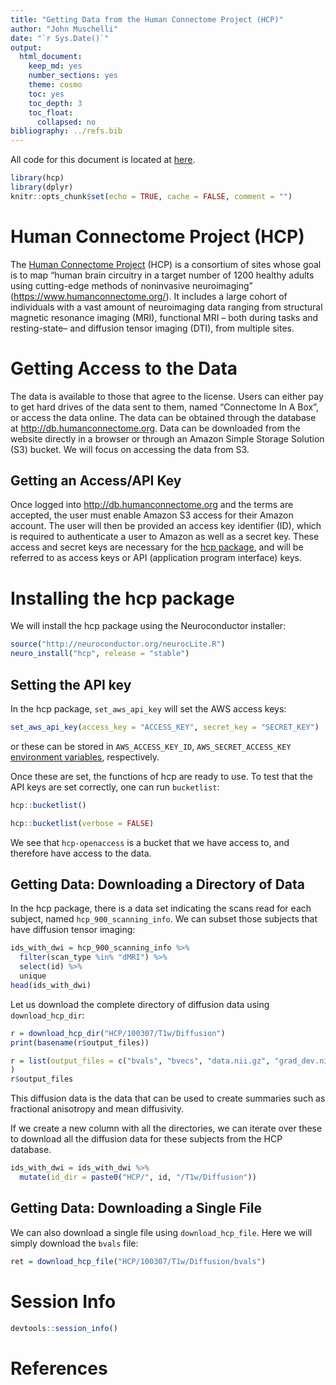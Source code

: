 ```yaml
---
title: "Getting Data from the Human Connectome Project (HCP)"
author: "John Muschelli"
date: "`r Sys.Date()`"
output:
  html_document:
    keep_md: yes
    number_sections: yes
    theme: cosmo
    toc: yes
    toc_depth: 3
    toc_float:
      collapsed: no
bibliography: ../refs.bib
---
```



All code for this document is located at [here](https://raw.githubusercontent.com/muschellij2/neuroc/master/hcp/index.R).

```r
library(hcp)
library(dplyr)
knitr::opts_chunk$set(echo = TRUE, cache = FALSE, comment = "")
```

# Human Connectome Project (HCP)
The [Human Connectome Project](https://www.humanconnectome.org/) (HCP) is a consortium of sites whose goal is to map "human brain circuitry in a target number of 1200 healthy adults using cutting-edge methods of noninvasive neuroimaging" ([https://www.humanconnectome.org/](https://www.humanconnectome.org/)).  It includes a large cohort of individuals with a vast amount of neuroimaging data ranging from structural magnetic resonance imaging (MRI), functional MRI -- both during tasks and resting-state-- and diffusion tensor imaging (DTI), from multiple sites. 

# Getting Access to the Data

The data is available to those that agree to the license.  Users can either pay to get hard drives of the data sent to them, named "Connectome In A Box", or access the data online.  The data can be obtained through the database at [http://db.humanconnectome.org](http://db.humanconnectome.org).  Data can be downloaded from the website directly in a browser or through an Amazon Simple Storage Solution (S3) bucket.  We will focus on accessing the data from S3.
 
## Getting an Access/API Key

Once logged into [http://db.humanconnectome.org](http://db.humanconnectome.org) and the terms are accepted, the user must enable Amazon S3 access for their Amazon account.  The user will then be provided an access key identifier (ID), which is required to authenticate a user to Amazon as well as a secret key.  These access and secret keys are necessary for the [hcp package](https://github.com/muschellij2/hcp), and will be referred to as access keys or API (application program interface) keys.

# Installing the hcp package

We will install the hcp package using the Neuroconductor installer:
```r
source("http://neuroconductor.org/neurocLite.R")
neuro_install("hcp", release = "stable")
```

## Setting the API key

In the hcp package, `set_aws_api_key` will set the AWS access keys:

```r
set_aws_api_key(access_key = "ACCESS_KEY", secret_key = "SECRET_KEY")
```
or these can be stored in `AWS_ACCESS_KEY_ID`, `AWS_SECRET_ACCESS_KEY` [environment variables](https://stat.ethz.ch/R-manual/R-devel/library/base/html/EnvVar.html), respectively.

Once these are set, the functions of hcp are ready to use.  To test that the API keys are set correctly, one can run `bucketlist`:

```r
hcp::bucketlist()
```

```r
hcp::bucketlist(verbose = FALSE)
```

We see that `hcp-openaccess` is a bucket that we have access to, and therefore have access to the data.


## Getting Data: Downloading a Directory of Data

In the hcp package, there is a data set indicating the scans read for each subject, named `hcp_900_scanning_info`.  We can subset those subjects that have diffusion tensor imaging:

```r
ids_with_dwi = hcp_900_scanning_info %>% 
  filter(scan_type %in% "dMRI") %>% 
  select(id) %>% 
  unique
head(ids_with_dwi)
```

Let us download the complete directory of diffusion data using `download_hcp_dir`:
```r
r = download_hcp_dir("HCP/100307/T1w/Diffusion")
print(basename(r$output_files))
```
```r
r = list(output_files = c("bvals", "bvecs", "data.nii.gz", "grad_dev.nii.gz", "nodif_brain_mask.nii.gz")
)
r$output_files
```
This diffusion data is the data that can be used to create summaries such as fractional anisotropy and mean diffusivity.  

If we create a new column with all the directories, we can iterate over these to download all the diffusion data for these subjects from the HCP database.
```r
ids_with_dwi = ids_with_dwi %>% 
  mutate(id_dir = paste0("HCP/", id, "/T1w/Diffusion"))
```

## Getting Data: Downloading a Single File
We can also download a single file using `download_hcp_file`.  Here we will simply download the `bvals` file:

```r
ret = download_hcp_file("HCP/100307/T1w/Diffusion/bvals")
```



# Session Info

```r
devtools::session_info()
```

# References
